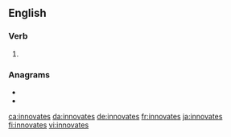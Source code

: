 ==English==

===Verb===
{{head|en|verb form}}

# {{en-third-person singular of|innovate}}

===Anagrams===
* {{l|en|native son}}
* {{l|en|venations}}

[[ca:innovates]]
[[da:innovates]]
[[de:innovates]]
[[fr:innovates]]
[[ja:innovates]]
[[fi:innovates]]
[[vi:innovates]]